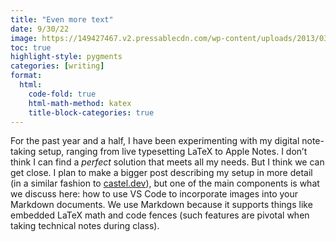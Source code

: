```yaml
---
title: "Even more text"
date: 9/30/22
image: https://149427467.v2.pressablecdn.com/wp-content/uploads/2013/03/image-alignment-150x150-1.jpg
toc: true
highlight-style: pygments
categories: [writing]
format: 
  html: 
    code-fold: true
    html-math-method: katex
    title-block-categories: true
---
```



For the past year and a half, I have been experimenting with my digital note-taking setup, ranging from live typesetting LaTeX to Apple Notes. I don't think I can find a *perfect* solution that meets all my needs. But I think we can get close. I plan to make a bigger post describing my setup in more detail (in a similar fashion to [castel.dev](castel.dev)), but one of the main components is what we discuss here: how to use VS Code to incorporate images into your Markdown documents. We use Markdown because it supports things like embedded LaTeX math and code fences (such features are pivotal when taking technical notes during class). 